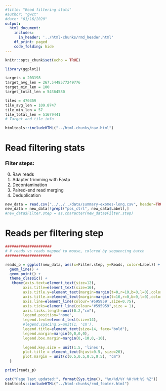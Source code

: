 ```yaml
---
#title: "Read filtering stats"
#author: "gwct"
#date: "01/16/2020"
output: 
  html_document:
    includes:
      in_header: '../html-chunks/rmd_header.html'
    df_print: paged
    code_folding: hide
---
```


```r
knitr::opts_chunk$set(echo = TRUE)

library(ggplot2)

targets = 203198
target_avg_len = 267.5448577249776
target_min_len = 100
target_total_len = 54364580

tiles = 470359
tile_avg_len = 109.8747
tile_min_len = 57
tile_total_len = 51679441
# Target and tile info

htmltools::includeHTML("../html-chunks/nav.html")

```

# Read filtering stats

### Filter steps:

0. Raw reads
1. Adapter trimming with Fastp
2. Decontamination
3. Paired-end read merging
4. Deduplication

```r
new_data = read.csv("../../../data/summary-exomes-long.csv", header=TRUE)
new_data = new_data[!grepl("pos_ctrl", new_data$Label),]
#new_data$Filter.step = as.character(new_data$Filter.step)
```

# Reads per filtering step

```r
#####################
# # reads vs reads mapped to mouse, colored by sequencing batch
#####################

reads_p = ggplot(new_data, aes(x=Filter.step, y=Reads, color=Label)) +
  geom_line() +
  geom_point() +
  theme_classic() +
   theme(axis.text=element_text(size=12), 
        axis.title=element_text(size=16), 
        axis.title.y=element_text(margin=margin(t=0,r=10,b=0,l=0),color="black"), 
        axis.title.x=element_text(margin=margin(t=10,r=0,b=0,l=0),color="black"),
        axis.line=element_line(colour='#595959',size=0.75),
        axis.ticks=element_line(colour="#595959",size = 1),
        axis.ticks.length=unit(0.2,"cm"),
        legend.position="none",
        legend.text=element_text(size=14),
        #legend.spacing.x=unit(1, 'cm'),
        legend.title=element_text(size=14, face="bold"),
        legend.margin=margin(0,0,0,0),
        legend.box.margin=margin(0,-10,0,-10),
        
        legend.key.size = unit(1.5, 'lines'),
        plot.title = element_text(hjust=0.5, size=20),
        plot.margin = unit(c(0.5,0.5,0.5,0.5), "cm")
  ) 

print(reads_p)
```


```r
cat("Page last updated:", format(Sys.time(), "%m/%d/%Y %H:%M:%S %Z"))
htmltools::includeHTML("../html-chunks/rmd_footer.html")
```
